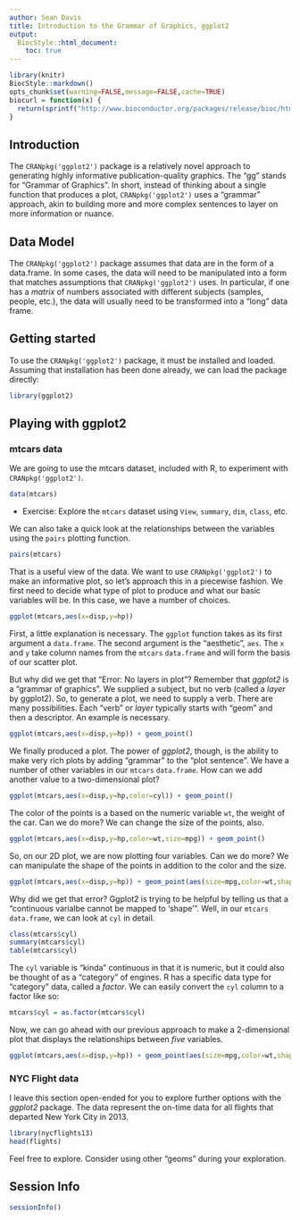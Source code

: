 ```yaml
---
author: Sean Davis
title: Introduction to the Grammar of Graphics, ggplot2
output:
  BiocStyle::html_document:
    toc: true
---
```

<!--
%% \VignetteEngine{knitr::rmarkdown}
%\VignetteIndexEntry{02 ggplot2 Introduction}
-->

```r
library(knitr)
BiocStyle::markdown()
opts_chunk$set(warning=FALSE,message=FALSE,cache=TRUE)
biocurl = function(x) {
  return(sprintf("http://www.bioconductor.org/packages/release/bioc/html/%s.html",x))
}
```

## Introduction

The `CRANpkg('ggplot2')` package is a relatively novel approach to generating highly informative publication-quality graphics. The "gg" stands for "Grammar of Graphics". In short, instead of thinking about a single function that produces a plot, `CRANpkg('ggplot2')` uses a "grammar" approach, akin to building more and more complex sentences to layer on more information or nuance. 

## Data Model

The `CRANpkg('ggplot2')` package assumes that data are in the form of a data.frame. In some cases, the data will need to be manipulated into a form that matches assumptions that `CRANpkg('ggplot2')` uses.  In particular, if one has a *matrix* of numbers associated with different subjects (samples, people, etc.), the data will usually need to be transformed into a "long" data frame. 

## Getting started

To use the `CRANpkg('ggplot2')` package, it must be installed and loaded. Assuming that installation has been done already, we can load the package directly:

```r
library(ggplot2)
```

## Playing with ggplot2

### mtcars data

We are going to use the mtcars dataset, included with R, to experiment with `CRANpkg('ggplot2')`.  

```r
data(mtcars)
```

- Exercise: Explore the `mtcars` dataset using `View`, `summary`, `dim`, `class`, etc.

We can also take a quick look at the relationships between the variables using the `pairs` plotting function.

```r
pairs(mtcars)
```

That is a useful view of the data. We want to use `CRANpkg('ggplot2')` to make an informative plot, so let's approach this in a piecewise fashion.  We first need to decide what type of plot to produce and what our basic variables will be.  In this case, we have a number of choices.  

```r
ggplot(mtcars,aes(x=disp,y=hp))
```

First, a little explanation is necessary.  The `ggplot` function takes as its first argument a `data.frame`.  The second argument is the "aesthetic", `aes`.  The `x` and `y` take column names from the `mtcars` `data.frame` and will form the basis of our scatter plot. 

But why did we get that "Error: No layers in plot"? Remember that *ggplot2* is a "grammar of graphics". We supplied a subject, but no verb (called a *layer* by ggplot2). So, to generate a plot, we need to supply a verb.  There are many possibilities. Each "verb" or *layer* typically starts with "geom" and then a descriptor. An example is necessary.

```r
ggplot(mtcars,aes(x=disp,y=hp)) + geom_point()
```

We finally produced a plot. The power of *ggplot2*, though, is the ability to make very rich plots by adding "grammar" to the "plot sentence". We have a number of other variables in our `mtcars` `data.frame`. How can we add another value to a two-dimensional plot?

```r
ggplot(mtcars,aes(x=disp,y=hp,color=cyl)) + geom_point()
```

The color of the points is a based on the numeric variable `wt`, the weight of the car. Can we do more? We can change the size of the points, also.

```r
ggplot(mtcars,aes(x=disp,y=hp,color=wt,size=mpg)) + geom_point()
```

So, on our 2D plot, we are now plotting four variables.  Can we do more? We can manipulate the shape of the points in addition to the color and the size.

```r
ggplot(mtcars,aes(x=disp,y=hp)) + geom_point(aes(size=mpg,color=wt,shape=cyl))
```

Why did we get that error? Ggplot2 is trying to be helpful by telling us that a "continuous varialbe cannot be mapped to 'shape'". Well, in our `mtcars` `data.frame`, we can look at `cyl` in detail.

```r
class(mtcars$cyl)
summary(mtcars$cyl)
table(mtcars$cyl)
```

The `cyl` variable is "kinda" continuous in that it is numeric, but it could also be thought of as a "category" of engines. R has a specific data type for "category" data, called a *factor*. We can easily convert the `cyl` column to a factor like so:

```r
mtcars$cyl = as.factor(mtcars$cyl)
```

Now, we can go ahead with our previous approach to make a 2-dimensional plot that displays the relationships between *five* variables.

```r
ggplot(mtcars,aes(x=disp,y=hp)) + geom_point(aes(size=mpg,color=wt,shape=cyl))
```

### NYC Flight data

I leave this section open-ended for you to explore further options with the *ggplot2* package.  The data represent the on-time data for all flights that departed New York City in 2013.

```r
library(nycflights13)
head(flights)
```

Feel free to explore. Consider using other "geoms" during your exploration.

## Session Info
```r
sessionInfo()
```
